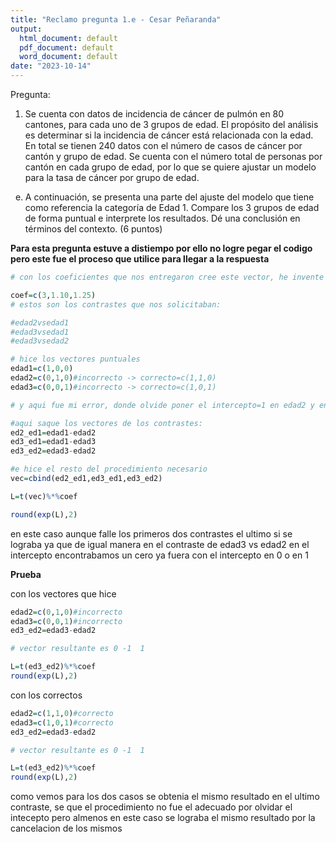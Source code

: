 ```yaml
---
title: "Reclamo pregunta 1.e - Cesar Peñaranda"
output:
  html_document: default
  pdf_document: default
  word_document: default
date: "2023-10-14"
---
```


Pregunta:

1. Se cuenta con datos de incidencia de cáncer de pulmón en 80 cantones, para cada uno de 3 grupos de edad. El propósito del análisis es determinar si la incidencia de cáncer está relacionada con la edad.  En total se tienen 240 datos con el número de casos de cáncer por cantón y grupo de edad.  Se cuenta con el número total de personas por cantón en cada grupo de edad, por lo que se quiere ajustar un modelo para la tasa de cáncer por grupo de edad.

e.	A continuación, se presenta una parte del ajuste del modelo que tiene como referencia la categoría de Edad 1.  Compare los 3 grupos de edad de forma puntual e interprete los resultados. Dé una conclusión en términos del contexto. (6 puntos)  

**Para esta pregunta estuve a distiempo por ello no logre pegar el codigo pero este fue el proceso que utilice para llegar a la respuesta**
```r
# con los coeficientes que nos entregaron cree este vector, he invente el intersepto = 3 en caso de que fuera necesario pero en realidad al final se iban a cancelar

coef=c(3,1.10,1.25)
# estos son los contrastes que nos solicitaban:

#edad2vsedad1
#edad3vsedad1
#edad3vsedad2

# hice los vectores puntuales
edad1=c(1,0,0) 
edad2=c(0,1,0)#incorrecto -> correcto=c(1,1,0)
edad3=c(0,0,1)#incorrecto -> correcto=c(1,0,1)

# y aqui fue mi error, donde olvide poner el intercepto=1 en edad2 y en edad3 porque segun yo "como se cancelaban" pero obviamente eran necesarios para que el procedimiento diera bien los resultados

#aqui saque los vectores de los contrastes:
ed2_ed1=edad1-edad2
ed3_ed1=edad1-edad3
ed3_ed2=edad3-edad2

#e hice el resto del procedimiento necesario
vec=cbind(ed2_ed1,ed3_ed1,ed3_ed2)

L=t(vec)%*%coef

round(exp(L),2)
```
en este caso aunque falle los primeros dos contrastes el ultimo si se lograba ya que de igual manera en el contraste de edad3 vs edad2 en el intercepto encontrabamos un cero ya fuera con el intercepto en 0 o en 1 

**Prueba**

con los vectores que hice
```r
edad2=c(0,1,0)#incorrecto 
edad3=c(0,0,1)#incorrecto 
ed3_ed2=edad3-edad2

# vector resultante es 0 -1  1

L=t(ed3_ed2)%*%coef
round(exp(L),2)
```
con los correctos
```r
edad2=c(1,1,0)#correcto
edad3=c(1,0,1)#correcto
ed3_ed2=edad3-edad2

# vector resultante es 0 -1  1

L=t(ed3_ed2)%*%coef
round(exp(L),2)
```
como vemos para los dos casos se obtenia el mismo resultado en el ultimo contraste, se que el procedimiento no fue el adecuado por olvidar el intecepto pero almenos en este caso se lograba el mismo resultado por la cancelacion de los mismos

